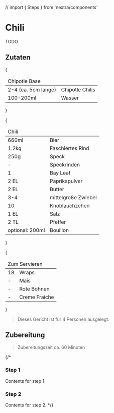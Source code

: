 // import { Steps } from 'nextra/components'

# Chili

TODO

## Zutaten

{<table>
  <thead>
    <tr>
      <td colspan="2">Chipotle Base</td>
    </tr>
  </thead>
  <tbody>
    <tr>
      <td>2-4 (ca. 5cm lange)</td>
      <td>Chipotle Chilis</td>
    </tr>
    <tr>
      <td>100-200ml</td>
      <td>Wasser</td>
    </tr>
  </tbody>
</table>}

{<table>
  <thead>
    <tr>
      <td colspan="2">Chili</td>
    </tr>
  </thead>
  <tbody>
    <tr>
      <td>660ml</td>
      <td>Bier</td>
    </tr>
    <tr>
      <td>1.2kg</td>
      <td>Faschiertes Rind</td>
    </tr>
    <tr>
      <td>250g</td>
      <td>Speck</td>
    </tr>
    <tr>
      <td>-</td>
      <td>Speckrinden</td>
    </tr>
    <tr>
      <td>1</td>
      <td>Bay Leaf</td>
    </tr>
    <tr>
      <td>2 EL</td>
      <td>Paprikapulver</td>
    </tr>
    <tr>
      <td>2 EL</td>
      <td>Butter</td>
    </tr>
    <tr>
      <td>3-4</td>
      <td>mittelgroße Zwiebel</td>
    </tr>
    <tr>
      <td>10</td>
      <td>Knoblauchzehen</td>
    </tr>
    <tr>
      <td>1 EL</td>
      <td>Salz</td>
    </tr>
    <tr>
      <td>2 TL</td>
      <td>Pfeffer</td>
    </tr>
    <tr>
      <td>optional: 200ml</td>
      <td>Bouillon</td>
    </tr>
  </tbody>
</table>}

{<table>
  <thead>
    <tr>
      <td colspan="2">Zum Servieren</td>
    </tr>
  </thead>
  <tbody>
    <tr>
      <td>18</td>
      <td>Wraps</td>
    </tr>
    <tr>
      <td>-</td>
      <td>Mais</td>
    </tr>
    <tr>
      <td>-</td>
      <td>Rote Bohnen</td>
    </tr>
    <tr>
      <td>-</td>
      <td>Creme Fraiche</td>
    </tr>
  </tbody>
</table>}





> Dieses Gericht ist für 4 Personen ausgelegt.

## Zubereitung

> Zubereitungszeit ca. 60 Minuten
 
{/* <Steps>
### Step 1
 
Contents for step 1.
 
### Step 2
 
Contents for step 2.
</Steps> */}
